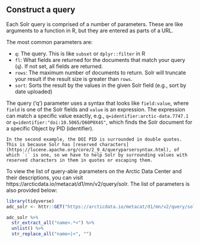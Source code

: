## Construct a query

Each Solr query is comprised of a number of parameters. These are like arguments to a function in R, but they are entered as parts of a URL.

The most common parameters are:

- `q`: The query. This is like `subset` or `dplyr::filter` in R
- `fl`: What fields are returned for the documents that match your query (`q`). If not set, all fields are returned.
- `rows`: The maximum number of documents to return. Solr will truncate your result if the result size is greater than `rows`.
- `sort`: Sorts the result by the values in the given Solr field (e.g., sort by date uploaded)

The query ('q') parameter uses a syntax that looks like `field:value`, where `field` is one of the Solr fields and `value` is an expression. The expression can match a specific value exactly, e.g., `q=identifier:arctic-data.7747.1` or `q=identifier:"doi:10.5065/D60P0X4S"`, which finds the Solr document for a specific Object by PID (identifier).


```block
In the second example, the DOI PID is surrounded in double quotes. This is because Solr has [reserved characters](https://lucene.apache.org/core/2_9_4/queryparsersyntax.html), of which `:` is one, so we have to help Solr by surrounding values with reserved characters in them in quotes or escaping them.
```


To view the list of query-able parameters on the Arctic Data Center and their descriptions, you can visit https://arcticdata.io/metacat/d1/mn/v2/query/solr. The list of parameters is also provided below:

```r
library(tidyverse)
adc_solr <- httr::GET("https://arcticdata.io/metacat/d1/mn/v2/query/solr")

adc_solr %>% 
  str_extract_all("name>.*<") %>% 
  unlist() %>% 
  str_replace_all("name>|<", "")
```
